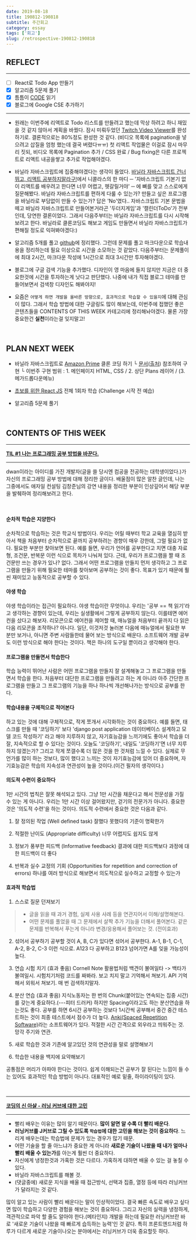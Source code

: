 ```yaml
---
date: 2019-08-18
title: 190812-190818
subtitle: 주간회고
category: essay
tags: ['회고']
slug: /retrospective-190812-190818
---
```


## REFLECT

---

- [ ] React로 Todo App 만들기
- [x] 알고리즘 5문제 풀기
- [x] 틈틈이 [CODE](http://www.yes24.com/Product/Goods/16667186?Acode=101) 읽기
- [x] 블로그에 Google CSE 추가하기

---

- 원래는 이번주에 리액트로 Todo 리스트를 만들려고 했는데 막상 하려고 하니 재밌을 것 같지 않아서 계획을 바꿨다. 잠시 미뤄두었던 [Twitch Video Viewer](https://github.com/reesekimm/twitch-video-viewer)를 완성하기로.
  결론적으로는 80%정도 완성한 것 같다. (비디오 목록에 pagination을 넣으려고 삽질을 엄청 했는데 결국 버렸다ㅠㅠ) 첫 리액트 작업물은 이걸로 잠시 마무리 짓되, 비디오 목록에 Pagination 추가 / CSS 완료 / Bug fixing은 다른 프로젝트로 리액트 내공을쌓고 추가로 작업해야겠다.

- 바닐라 자바스크립트에 집중해야겠다는 생각이 들었다. [바닐라 자바스크립트 건너뛰고, 리액트 공부하지말라구!](https://www.youtube.com/watch?v=qlFLBQ_ixtg)에서 니콜라스의 한 마디 ─ '자바스크립트 기본기 없이 리액트를 배우려고 한다면 너무 어렵고, 헷갈릴거야' ─ 에 뼈를 맞고 스스로에게 질문해봤다. 바닐라 자바스크립트를 편하게 다룰 수 있는가? 만들고 싶은 프로그램을 바닐라로 부담없이 만들 수 있는가? 답은 'No'였다..
  자바스크립트 기본 문법을 떼고 바닐라 자바스크립트로 만들어본거라곤 '두더지게임'과 '캘린더ToDo'가 전부인데, 당연한 결론이었다. 그래서 다음주부터는 바닐라 자바스크립트를 다시 시작해보려고 한다. 바닐라로 클론코딩도 해보고 게임도 만들면서 바닐라 자바스크립트가 편해질 정도로 익혀봐야겠다:)

- 알고리즘 5개를 풀고 [github](https://github.com/reesekimm/algorithms)에 정리했다. 그런데 문제를 풀고 마크다운으로 학습내용을 정리하는데 필요 이상으로 시간을 소모하는 것 같았다. 다음주부터는 문제풀이에 최대 2시간, 마크다운 작성에 1시간으로 최대 3시간만 투자해야겠다.

- 블로그에 구글 검색 기능을 추가했다. 디자인이 영 마음에 들지 않지만 지금은 더 중요한것에 시간을 투자하는게 낫다고 판단했다. 나중에 내가 직접 블로그 테마를 만들어보면서 검색창 디자인도 해봐야지!

- 요즘은 `어떻게 하면 개발을 올바른 방향으로, 효과적으로 학습할 수 있을지`에 대해 관심이 많다. 그래서 학습 방법에 대한 구글링도 많이 해보는데, 이번주에 접했던 좋은 콘텐츠들을 CONTENTS OF THIS WEEK 카테고리에 정리해놔야겠다. 물론 가장 중요한건 **실천**이라는걸 잊지말고!

&nbsp;

## PLAN NEXT WEEK

- 바닐라 자바스크립트로 [Amazon Prime](https://www.amazon.com/amazonprime/136-1021406-1450520?_encoding=UTF8&%2AVersion%2A=1&%2Aentries%2A=0) 클론 코딩 하기
  └ [문서](https://docs.google.com/presentation/d/1E0HUKbGFaGpGIyZFbQ5iyX-egynVwXqfGqwl42VE1g4/edit#slide=id.g27cc25ec5b_0_4)([출처](https://github.com/code-squad/test-item-pool/blob/master/webfrontend/level4.md)) 참조하여 구현
  └ 이번주 구현 범위 : 1. 메인페이지 HTML, CSS / 2. 상단 Plans 레이어 / (3. 메가드롭다운메뉴)

- [초보를 위한 React JS](https://academy.nomadcoders.co/p/react-for-beginners) 전체 1회차 학습 (Challenge 시작 전 예습)

- 알고리즘 5문제 풀기

&nbsp;

## CONTENTS OF THIS WEEK

---

**[TIL #1 나는 프로그래밍 공부 방법을 바꾼다.](https://brunch.co.kr/@dwan/41)**

---

dwan이라는 아이디를 가진 개발자(글을 쓸 당시엔 컴공을 전공하는 대학생이었다.)가 자신의 프로그래밍 공부 방법에 대해 정리한 글이다. 배울점이 많은 알찬 글인데, 나는 그중에서도 애자일 컨설팅 김창준님의 강연 내용을 정리한 부분이 인상깊어서 해당 부분을 발췌하여 정리해보려고 한다.

<br />

#### 순차적 학습은 지양한다

순차적으로 학습하는 것은 학교식 방법이다. 우리는 어릴 때부터 학교 교육을 열심히 받아서 책을 처음부터 순차적으로 끝까지 공부하려는 경향이 매우 강한데, 그럴 필요가 없다. 필요한 부분만 찾아보면 된다. 예를 들면, 우리가 언어를 공부한다고 치면 대충 자료형, 조건문, 반복문 이런 식으로 목차가 나눠져 있다. 근데, 우리가 프로그램을 짤 때 조건문만 쓰는 경우가 있나? 없다. 그래서 어떤 프로그램을 만들지 먼저 생각하고 그 프로그램을 만들기 위해 필요한 테마를 찾아보며 공부하는 것이 좋다. 목표가 있기 때문에 훨씬 재미있고 능동적으로 공부할 수 있다.

#### 야생 학습

야생 학습이라는 접근이 필요하다. 야생 학습이란 무엇이냐. 우리는 '공부 == 책 읽기'라고 생각하는 경향이 있는데, 우리는 실생활에서 그렇게 공부하지 않는다. 이를테면 에어컨을 샀다고 해보자. 리모콘으로 에어컨을 제어할 때, 매뉴얼을 처음부터 끝까지 다 읽은 다음 리모콘을 조작하나? 아니다. 일단, 이것저것 눌러본 다음에 매뉴얼에서 필요한 부분만 보거나, 아니면 주변 사람들한테 물어 보는 방식으로 배운다. 소프트웨어 개발 공부도 이런 방식으로 해야 한다는 것이다. 책은 하나의 도구일 뿐이라고 생각해야 한다.

#### 프로그램을 만들면서 학습한다

학습 능력이 뛰어난 사람은 어떤 프로그램을 만들지 잘 설계해놓고 그 프로그램을 만들면서 학습을 한다. 처음부터 대단한 프로그램을 만들려고 하는 게 아니라 아주 간단한 프로그램을 만들고 그 프로그램의 기능을 하나 하나씩 개선해나가는 방식으로 공부를 한다.

#### 학습내용을 구체적으로 적어본다

하고 있는 것에 대해 구체적으로, 작게 쪼개서 시각화하는 것이 중요하다. 예를 들면, 태스크를 만들 때 '코딩하기' 보다 'django post application 데이터베이스 설계하고 모델 코드 작성하기' 라고 해야 지루하지 않고, 자기효능감을 느끼기에도 좋아서 학습을 더 잘, 지속적으로 할 수 있다는 것이다. 오늘도 '코딩하기', 내일도 '코딩하기'면 너무 지루하지 않겠는가? 그리고 작게 쪼갤수록 더 많은 것을 한 것처럼 느낄 수 있다. 실제로 무언가를 많이 하는 것보다, 많이 했다고 느끼는 것이 자기효능감에 있어 더 중요하며, 자기효능감은 학습의 지속성과 연관성이 높을 것이다.(이건 필자의 생각이다.)

#### 의도적 수련이 중요하다

1만 시간의 법칙은 잘못 해석되고 있다. 그냥 1만 시간을 채운다고 해서 전문성을 가질 수 있는 게 아니다. 우리는 1만 시간 이상 걸어왔지만, 걷기의 전문가가 아니다. 중요한 것은 '의도적 수련'을 하는 것이다. 의도적 수련에서 중요한 것은 다음과 같다.

1. 잘 정의된 작업 (Well defined task)
   잘했다 못했다의 기준이 명확한가

2. 적절한 난이도 (Appropriate difficulty)
   너무 어렵지도 쉽지도 않게

3. 정보가 풍부한 피드백 (Informative feedback)
   결과에 대한 피드백보다 과정에 대한 피드백이 더 좋다

4. 반복과 실수 교정의 기회 (Opportunities for repetition and correction of errors)
   하나를 여러 방식으로 해보면서 의도적으로 실수하고 교정할 수 있는가

#### 효과적 학습법

1. 스스로 질문 던져보기

> - 글을 읽을 때 과거 경험, 실제 사용 사례 등을 연관지어서 이해/설명해본다.
> - 어떤 문제를 풀었을 때 그 문제에서 살짝 추가 기능을 더해서 풀어본다. 같은 문제를 반복해서 푸는게 아니라 변경/응용해서 풀어보는 것. (전이효과)

2. 섞어서 공부하기
   공부할 것이 A, B, C가 있다면 섞어서 공부한다. A-1, B-1, C-1, A-2, B-2, C-3 이런 식으로. A123 다 공부하고 B123 넘어가면 A를 잊을 가능성이 높다.

3. 연습 시험 치기 (효과 좋음)
   Cornell Note 활용법처럼 백견이 불여일타 -> 백타가 불여일시. 시험치기처럼 코드를 짜봐라. 보고 치지 말고 기억해서 쳐보기. API 기억해서 외워서 쳐보기. 매 번 검색하지말자.

4. 분산 연습 (효과 좋음)
   지식노동자는 한 번의 Chunk(붙어있는 연속되는 집중 시간)를 갖는게 중요하다.(---피터 드러커) 하지만 Spacing이라고도 하는 분산연습을 하는것도 좋다. 공부를 하면 6시간 공부하는 것보다 1시간씩 공부해서 중간 중간 테스트하는 것이 최종 테스트에서 점수가 더 높다. [Anki(Spaced Repetition Software)](https://apps.ankiweb.net/)라는 소프트웨어가 있다. 적절한 시간 간격으로 외우라고 띄워주는 것. 망각 주기와 연관.

5. 새로 학습한 것과 기존에 알고있던 것의 연관성을 말로 설명해보기

6. 학습한 내용을 백지에 요약해보기

공통점은 머리가 아파야 한다는 것이다. 쉽게 이해되는건 공부가 잘 된다는 느낌이 들 수는 있어도 효과적인 학습 방법이 아니다. 대표적인 예로 밑줄, 하이라이팅이 있다.

&nbsp;

---

**[코딩의 신 아샬 - 러닝 커브에 대한 고민](https://www.youtube.com/watch?v=3uzjxUQ0_Xs&list=LLay54VjsP3Z3xLMQrUVUd1g&index=9&t=0s)**

---

- 빨리 배우는 이유는 많이 알기 때문이다. **많이 알면 알 수록 더 빨리 배운다**.
- **러닝커브를 J커브로 그릴 수 있도록 `학습법`에 대한 고민을 해보는 것이 중요하다**. 느리게 배우는데는 학습법에 문제가 있는 경우가 많기 때문.
- 어떤 기술을 할 줄 아느냐가 중요한 게 아니라 **새로운 기술이 나왔을 때 내가 얼마나 빨리 배울 수 있는가**를 아는게 훨씬 더 중요하다.
- 자신에게 냉정한것과 가혹한 것은 다르다. 가혹하게 대하면 배울 수 있는 걸 놓칠 수 있다.
- 바닐라 자바스크립트를 해볼 것.
- (댓글중에) 새로운 지식을 배울 때 접근방식, 선택과 집중, 열정 등에 따라 러닝커브가 달라지는 것 같다.

많이 알고 있는 사람이 빨리 배운다는 말이 인상적이었다. 결국 빠른 속도로 배우고 싶다면 많이 학습하고 다양한 경험을 해보는 것이 중요하다. 그리고 자신의 실력을 냉정하게, 객관적으로 파악 할 줄도 알아야 한다.(메타인지)
개발을 하는데 필요한 러닝커브란 바로 '새로운 기술이 나왔을 때 빠르게 습득하는 능력'인 것 같다. 특히 프론트엔드처럼 하루가 다르게 새로운 기술이나오는 분야에서는 러닝커브가 더욱 중요할듯 하다.

